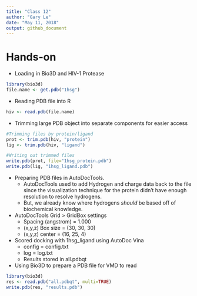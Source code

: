 ```yaml
---
title: "Class 12"
author: "Gary Le"
date: "May 11, 2018"
output: github_document
---
```



# Hands-on

* Loading in Bio3D and HIV-1 Protease
```r
library(bio3d)
file.name <- get.pdb("1hsg")
```

* Reading PDB file into R
```r
hiv <- read.pdb(file.name)
```

* Trimming large PDB object into separate components for easier access
```r
#Trimming files by protein/ligand
prot <- trim.pdb(hiv, "protein")
lig <- trim.pdb(hiv, "ligand")

#Writing out trimmed files
write.pdb(prot, file="1hsg_protein.pdb")
write.pdb(lig, "1hsg_ligand.pdb")
```

* Preparing PDB files in AutoDocTools.
    + AutoDocTools used to add Hydrogen and charge data back to the file since the visualization technique for the protein didn't have enough resolution to resolve hydrogens.
    + But, we already know where hydrogens _should_ be based off of biochemical knowledge.
    
* AutoDocTools Grid > GridBox settings
    + Spacing (angstrom) = 1.000
    + (x,y,z) Box size = (30, 30, 30)
    + (x,y,z) center = (16, 25, 4)

* Scored docking with 1hsg_ligand using AutoDoc Vina
    + config = config.txt
    + log = log.txt
    + Results stored in all.pdbqt
    
* Using Bio3D to prepare a PDB file for VMD to read
```r
library(bio3d) 
res <- read.pdb("all.pdbqt", multi=TRUE)
write.pdb(res, "results.pdb")
```

